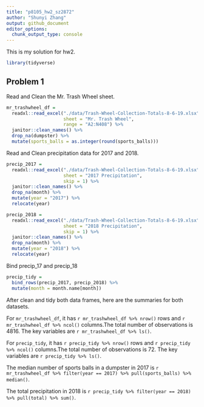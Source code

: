 ```yaml
---
title: "p8105_hw2_sz2872"
author: "Shunyi Zhang"
output: github_document
editor_options: 
  chunk_output_type: console
---
```


This is my solution for hw2.

```r
library(tidyverse)
```


## Problem 1

Read and Clean the Mr. Trash Wheel sheet.

```r
mr_trashwheel_df = 
  readxl::read_excel("./data/Trash-Wheel-Collection-Totals-8-6-19.xlsx", 
                     sheet = "Mr. Trash Wheel",
                     range = "A2:N408") %>% 
  janitor::clean_names() %>% 
  drop_na(dumpster) %>% 
  mutate(sports_balls = as.integer(round(sports_balls)))
```

Read and Clean precipitation data for 2017 and 2018.

```r
precip_2017 =
  readxl::read_excel("./data/Trash-Wheel-Collection-Totals-8-6-19.xlsx",
                     sheet = "2017 Precipitation",
                     skip = 1) %>% 
  janitor::clean_names() %>% 
  drop_na(month) %>% 
  mutate(year = "2017") %>% 
  relocate(year)

precip_2018 =
  readxl::read_excel("./data/Trash-Wheel-Collection-Totals-8-6-19.xlsx",
                     sheet = "2018 Precipitation",
                     skip = 1) %>% 
  janitor::clean_names() %>% 
  drop_na(month) %>% 
  mutate(year = "2018") %>% 
  relocate(year)
```

Bind precip_17 and precip_18

```r
precip_tidy =
  bind_rows(precip_2017, precip_2018) %>% 
  mutate(month = month.name[month])
```

After clean and tidy both data frames, here are the summaries for both datasets.

For `mr_trashwheel_df`, it has `r mr_trashwheel_df %>% nrow()` rows and `r mr_trashwheel_df %>% ncol()` columns.The total number of observations is 4816. The key variables are `r mr_trashwheel_df %>% ls()`.

For `precip_tidy`, it has `r precip_tidy %>% nrow()` rows and `r precip_tidy %>% ncol()` columns.The total number of observations is 72. The key variables are `r precip_tidy %>% ls()`.

The median number of sports balls in a dumpster in 2017 is `r mr_trashwheel_df %>% filter(year == 2017) %>% pull(sports_balls) %>% median()`.

The total precipitation in 2018 is `r precip_tidy %>% filter(year == 2018) %>% pull(total) %>% sum()`.